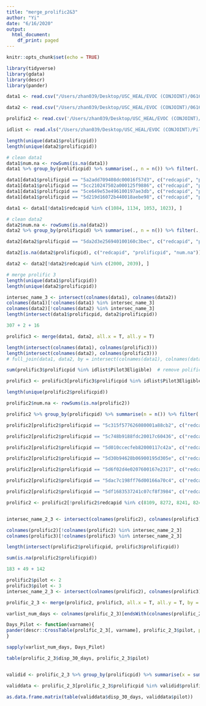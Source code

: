 ```yaml
---
title: "merge_prolific2&3"
author: "Yi"
date: "6/16/2020"
output:
  html_document:
    df_print: paged
---
```


```r
knitr::opts_chunk$set(echo = TRUE)
```

```r
library(tidyverse)
library(gdata)
library(descr)
library(pander)
```


```r
data1 <- read.csv("/Users/zhan039/Desktop/USC_HEAL/EVOC (CONJOINT)/06162020/Prolific3_minus.csv", na.strings = "", stringsAsFactors = F)

data2 <- read.csv("/Users/zhan039/Desktop/USC_HEAL/EVOC (CONJOINT)/06162020/Prolific3_second.csv", na.strings = "", stringsAsFactors = F)

prolific2 <- read.csv('/Users/zhan039/Desktop/USC_HEAL/EVOC (CONJOINT)/04292020/Prolific2.csv', na.strings = "", stringsAsFactors = F)

idlist <- read.xls("/Users/zhan039/Desktop/USC_HEAL/EVOC (CONJOINT)/Pilot 3 Eligible.xlsx")
```

```r
length(unique(data1$prolificpid))
length(unique(data2$prolificpid))

# clean data1
data1$num.na <- rowSums(is.na(data1))
data1 %>% group_by(prolificpid) %>% summarise(., n = n()) %>% filter(., n > 1)

data1[data1$prolificpid == "5a2add709408dc00016f57d3", c("redcapid", "prolificpid", "num.na")]  # remove redcapid = 1084
data1[data1$prolificpid == "5cc210247502a000125f9886", c("redcapid", "prolificpid", "num.na")]  # remove redcapid = 1134
data1[data1$prolificpid == "5ce649e53e496100197ae3db", c("redcapid", "prolificpid", "num.na")]  # remove redcapid = 1053
data1[data1$prolificpid == "5d219d16072b440018aebe98", c("redcapid", "prolificpid", "num.na")]  # remove redcapid = 1023

data1 <- data1[!data1$redcapid %in% c(1084, 1134, 1053, 1023), ] 

# clean data2
data2$num.na <- rowSums(is.na(data2))
data2 %>% group_by(prolificpid) %>% summarise(., n = n()) %>% filter(., n > 1)

data2[data2$prolificpid == "5da2d3e256940100160c3bec", c("redcapid", "prolificpid", "num.na")]  # remove redcapid = 2039  # filter(data2[, c("redcapid", "prolificpid", "num.na")], prolificpid == "5da2d3e256940100160c3bec") cannot detect NA

data2[is.na(data2$prolificpid), c("redcapid", "prolificpid", "num.na")] # remove redcapid = 2000

data2 <- data2[!data2$redcapid %in% c(2000, 2039), ]
```

```r
# merge prolific 3
length(unique(data1$prolificpid))
length(unique(data2$prolificpid))

intersec_name_3 <- intersect(colnames(data1), colnames(data2))
colnames(data1)[!colnames(data1) %in% intersec_name_3]
colnames(data2)[!colnames(data2) %in% intersec_name_3]
length(intersect(data1$prolificpid, data2$prolificpid))

307 + 2 + 16

prolific3 <- merge(data1, data2, all.x = T, all.y = T)

length(intersect(colnames(data1), colnames(prolific3)))
length(intersect(colnames(data2), colnames(prolific3)))
# full_join(data1, data2, by = intersect(colnames(data1), colnames(data2)))

sum(prolific3$prolificpid %in% idlist$Pilot3Eligible)  # remove polificpid = "test"

prolific3 <- prolific3[prolific3$prolificpid %in% idlist$Pilot3Eligible, ]
```

```r
length(unique(prolific2$prolificpid))

prolific2$num.na <- rowSums(is.na(prolific2))

prolific2 %>% group_by(prolificpid) %>% summarise(n = n()) %>% filter( n > 1)

prolific2[prolific2$prolificpid == "5c315f577626080001a88cb2", c("redcapid", "prolificpid", "num.na")]  # remove redcapid = 8109

prolific2[prolific2$prolificpid == "5c748b9188fdc20017c60436", c("redcapid", "prolificpid", "num.na")]  # remove redcapid = 8272

prolific2[prolific2$prolificpid == "5d010ccecfeb82000117c42a", c("redcapid", "prolificpid", "num.na")]  # remove redcapid = 8241 8244	

prolific2[prolific2$prolificpid == "5d30b94628b06900195d305e", c("redcapid", "prolificpid", "num.na")]  # remove redcapid = 8088		

prolific2[prolific2$prolificpid == "5d6f02d4e0207600167e2317", c("redcapid", "prolificpid", "num.na")]  # remove redcapid = 8158	8168

prolific2[prolific2$prolificpid == "5dac7c198ff76d00166a70c4", c("redcapid", "prolificpid", "num.na")]  # remove redcapid = 8040

prolific2[prolific2$prolificpid == "5df1683537241c07cf8f3984", c("redcapid", "prolificpid", "num.na")]  # remove redcapid = 8160

prolific2 <- prolific2[!prolific2$redcapid %in% c(8109, 8272, 8241, 8244, 8088, 8158,	8168, 8040, 8160), ]


intersec_name_2_3 <- intersect(colnames(prolific2), colnames(prolific3))

colnames(prolific2)[!colnames(prolific2) %in% intersec_name_2_3]
colnames(prolific3)[!colnames(prolific3) %in% intersec_name_2_3]

length(intersect(prolific2$prolificpid, prolific3$prolificpid))

sum(is.na(prolific2$prolificpid))

183 + 49 + 142
```

```r
prolific2$pilot <- 2
prolific3$pilot <- 3
intersec_name_2_3 <- intersect(colnames(prolific2), colnames(prolific3))

prolific_2_3 <- merge(prolific2, prolific3, all.x = T, all.y = T, by = c("prolificpid", "pilot", intersec_name_2_3[!intersec_name_2_3 %in% c("prolificpid", "pilot")]))
```

```r
varlist_num_days <- colnames(prolific_2_3)[endsWith(colnames(prolific_2_3), "30_days")]

Days_Pilot <- function(varname){
pander(descr::CrossTable(prolific_2_3[, varname], prolific_2_3$pilot, prop.chisq = FALSE, dnn = c(varname, "Pilot")))
}

sapply(varlist_num_days, Days_Pilot)

table(prolific_2_3$disp_30_days, prolific_2_3$pilot)


validid <- prolific_2_3 %>% group_by(prolificpid) %>% summarise(x = sum(!is.na(disp_30_days))) %>% filter(x == 2) %>% select(., "prolificpid")

validdata <- prolific_2_3[prolific_2_3$prolificpid %in% validid$prolificpid, ]

as.data.frame.matrix(table(validdata$disp_30_days, validdata$pilot))
```

